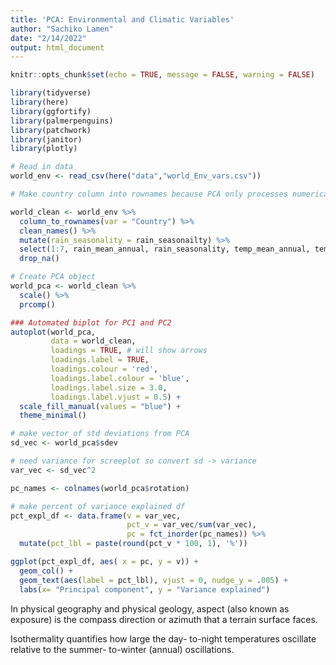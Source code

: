 ```yaml
---
title: 'PCA: Environmental and Climatic Variables'
author: "Sachiko Lamen"
date: "2/14/2022"
output: html_document
---
```


```r
knitr::opts_chunk$set(echo = TRUE, message = FALSE, warning = FALSE)

library(tidyverse)
library(here)
library(ggfortify)
library(palmerpenguins)
library(patchwork)
library(janitor)
library(plotly)
```

```r
# Read in data
world_env <- read_csv(here("data","world_Env_vars.csv")) 

# Make country column into rownames because PCA only processes numerical values. Remove rows containing NA values (otherwise PCA will not work). For clarity, select only rain and temperature columns that give annual and seasonality measurements.

world_clean <- world_env %>%
  column_to_rownames(var = "Country") %>%
  clean_names() %>%
  mutate(rain_seasonality = rain_seasonailty) %>%
  select(1:7, rain_mean_annual, rain_seasonality, temp_mean_annual, temp_seasonality, wind, cloudiness) %>%
  drop_na() 
```

```r
# Create PCA object
world_pca <- world_clean %>%
  scale() %>%
  prcomp()

### Automated biplot for PC1 and PC2
autoplot(world_pca, 
         data = world_clean,
         loadings = TRUE, # will show arrows
         loadings.label = TRUE,
         loadings.colour = 'red',
         loadings.label.colour = 'blue',
         loadings.label.size = 3.0,
         loadings.label.vjust = 0.5) +
  scale_fill_manual(values = "blue") +
  theme_minimal()

```

```r
# make vector of std deviations from PCA
sd_vec <- world_pca$sdev

# need variance for screeplot so convert sd -> variance
var_vec <- sd_vec^2

pc_names <- colnames(world_pca$rotation)

# make percent of variance explained df
pct_expl_df <- data.frame(v = var_vec,
                          pct_v = var_vec/sum(var_vec),
                          pc = fct_inorder(pc_names)) %>%
  mutate(pct_lbl = paste(round(pct_v * 100, 1), '%'))

ggplot(pct_expl_df, aes( x = pc, y = v)) +
  geom_col() + 
  geom_text(aes(label = pct_lbl), vjust = 0, nudge_y = .005) +
  labs(x= "Principal component", y = "Variance explained")
```
In physical geography and physical geology, aspect (also known as exposure) is the compass direction or azimuth that a terrain surface faces.

Isothermality quantifies how large the day- to-night temperatures oscillate relative to the summer- to-winter (annual) oscillations.


